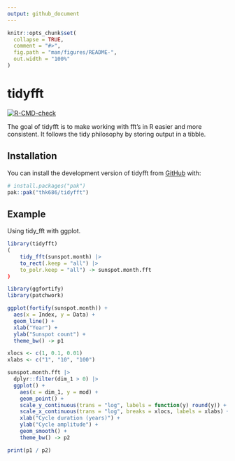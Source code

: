 ```yaml
---
output: github_document
---
```


<!-- README.md is generated from README.Rmd. Please edit that file -->

```r
knitr::opts_chunk$set(
  collapse = TRUE,
  comment = "#>",
  fig.path = "man/figures/README-",
  out.width = "100%"
)
```

# tidyfft

<!-- badges: start -->
[![R-CMD-check](https://github.com/thk686/tidyfft/actions/workflows/R-CMD-check.yaml/badge.svg)](https://github.com/thk686/tidyfft/actions/workflows/R-CMD-check.yaml)
<!-- badges: end -->

The goal of tidyfft is to make working with fft's in R easier and more consistent. It follows the tidy philosophy by storing output in a tibble.

## Installation

You can install the development version of tidyfft from [GitHub](https://github.com/) with:

``` r
# install.packages("pak")
pak::pak("thk686/tidyfft")
```

## Example

Using tidy_fft with ggplot.

```r
library(tidyfft)
(
    tidy_fft(sunspot.month) |>
    to_rect(.keep = "all") |>
    to_polr.keep = "all") -> sunspot.month.fft
)
```

```r
library(ggfortify)
library(patchwork)

ggplot(fortify(sunspot.month)) + 
  aes(x = Index, y = Data) + 
  geom_line() +
  xlab("Year") +
  ylab("Sunspot count") +
  theme_bw() -> p1

xlocs <- c(1, 0.1, 0.01)
xlabs <- c("1", "10", "100")

sunspot.month.fft |>
  dplyr::filter(dim_1 > 0) |>
  ggplot() +
    aes(x = dim_1, y = mod) +
    geom_point() +
    scale_y_continuous(trans = "log", labels = function(y) round(y)) +
    scale_x_continuous(trans = "log", breaks = xlocs, labels = xlabs) +
    xlab("Cycle duration (years)") +
    ylab("Cycle amplitude") +
    geom_smooth() +
    theme_bw() -> p2

print(p1 / p2)
```

